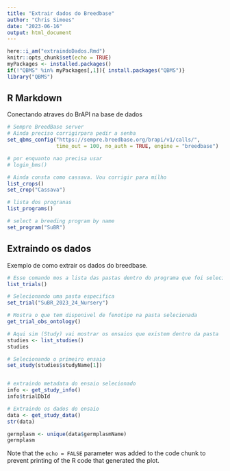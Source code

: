 ```yaml
---
title: "Extrair dados do Breedbase"
author: "Chris Simoes"
date: "2023-06-16"
output: html_document
---
```


```r
here::i_am("extraindoDados.Rmd")
knitr::opts_chunk$set(echo = TRUE)
myPackages <- installed.packages()
if(!"QBMS" %in% myPackages[,1]){ install.packages("QBMS")}
library("QBMS")

```

## R Markdown

Conectando atraves do BrAPI na base de dados

```r
# Sempre BreedBase server
# Ainda preciso corrigirpara pedir a senha
set_qbms_config("https://sempre.breedbase.org/brapi/v1/calls/", 
                time_out = 100, no_auth = TRUE, engine = "breedbase")

# por enquanto nao precisa usar 
# login_bms()

# Ainda consta como cassava. Vou corrigir para milho
list_crops()
set_crop("Cassava")

# lista dos progranas
list_programs()

# select a breeding program by name
set_program("SuBR")
```

## Extraindo os dados

Exemplo de como extrair os dados do breedbase.

```r

# Esse comando mos a lista das pastas dentro do programa que foi selecionado
list_trials()

# Selecionando uma pasta especifica
set_trial("SuBR_2023_24_Nursery")

# Mostra o que tem disponivel de fenotipo na pasta selecionada
get_trial_obs_ontology()

# Aqui sim (Study) vai mostrar os ensaios que existem dentro da pasta
studies <- list_studies()
studies

# Selecionando o primeiro ensaio
set_study(studies$studyName[1])


# extraindo metadata do ensaio selecionado
info <- get_study_info()
info$trialDbId

# Extraindo os dados do ensaio
data <- get_study_data()
str(data)

germplasm <- unique(data$germplasmName)
germplasm

```

Note that the `echo = FALSE` parameter was added to the code chunk to prevent printing of the R code that generated the plot.
